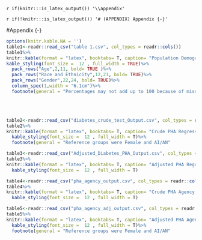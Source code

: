 `r if(knitr:::is_latex_output()) '\\appendix'`

`r if(!knitr:::is_latex_output()) '# (APPENDIX) Appendix {-}'`

<!--
If you feel it necessary to include an appendix, it goes here.
-->

#Appendix {-}

```r
options(knitr.kable.NA = '')
table1<-readr::read_csv("table 1.csv", col_types = readr::cols())
table1%>%
knitr::kable(format = "latex", booktabs= T, caption= "Population Demographics")%>%
kable_styling(font_size =  12 , full_width = TRUE)%>%
  pack_rows("Age",2,11, bold= TRUE )%>%
  pack_rows("Race and Ethnicity",12,21, bold= TRUE)%>%
  pack_rows("Gender",22,24, bold= TRUE)%>%
  column_spec(1,width = "6.1cm")%>%
  footnote(general = "Percentages may not add up to 100 because of missing data")

```


<br />
<br />
```r
table2<-readr::read_csv("diabetes_crude_test_Output.csv", col_types = readr::cols())
table2%>%
knitr::kable(format = "latex", booktabs= T, caption= "Crude PHA Regression Model")%>%
  kable_styling(font_size =  12 , full_width = T)%>%
  footnote(general = "Reference groups were Female and AI/AN"

```

```r
table3<-readr::read_csv("Adjusted_Diabetes_PHA_Output.csv", col_types = readr::cols())
table3%>%
knitr::kable(format = "latex", booktabs= T, caption= "Adjusted PHA Regression Model")%>%
  kable_styling(font_size =  12 , full_width = T)
```

```r
table4<-readr::read_csv("pha_agency_output.csv", col_types = readr::cols())
table4%>%
knitr::kable(format = "latex", booktabs= T, caption= "Crude PHA Agency Regression Model")%>%
  kable_styling(font_size =  12 , full_width = T)
```


```r
table5<-readr::read_csv("pha_agency_adj_output.csv", col_types = readr::cols())
table5%>%
knitr::kable(format = "latex", booktabs= T, caption= "Adjusted PHA Agency Regression Model")%>%
  kable_styling(font_size =  12 , full_width = T)%>%
  footnote(general = "Reference groups were Female and AI/AN"
```
